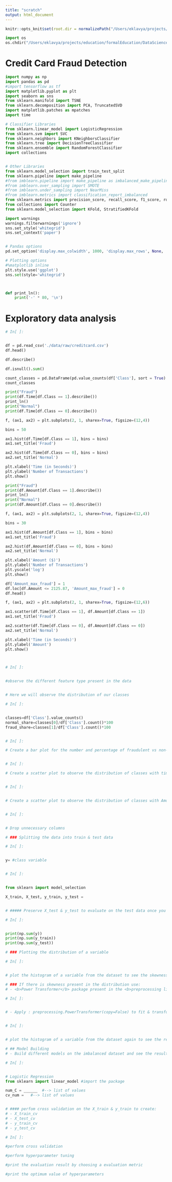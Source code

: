 ```yaml
---
title: "scratch"
output: html_document
---
```



```r
knitr::opts_knit$set(root.dir = normalizePath("/Users/eklavya/projects/education/formalEducation/DataScience/DataScienceAssignments/FinalProject/fraud_detection/"))  
```



```python

import os
os.chdir("/Users/eklavya/projects/education/formalEducation/DataScience/DataScienceAssignments/FinalProject/fraud_detection/")


```


# Credit Card Fraud Detection

```python

import numpy as np 
import pandas as pd 
#import tensorflow as tf
import matplotlib.pyplot as plt
import seaborn as sns
from sklearn.manifold import TSNE
from sklearn.decomposition import PCA, TruncatedSVD
import matplotlib.patches as mpatches
import time

# Classifier Libraries
from sklearn.linear_model import LogisticRegression
from sklearn.svm import SVC
from sklearn.neighbors import KNeighborsClassifier
from sklearn.tree import DecisionTreeClassifier
from sklearn.ensemble import RandomForestClassifier
import collections


# Other Libraries
from sklearn.model_selection import train_test_split
from sklearn.pipeline import make_pipeline
#from imblearn.pipeline import make_pipeline as imbalanced_make_pipeline
#from imblearn.over_sampling import SMOTE
#from imblearn.under_sampling import NearMiss
#from imblearn.metrics import classification_report_imbalanced
from sklearn.metrics import precision_score, recall_score, f1_score, roc_auc_score, accuracy_score, classification_report
from collections import Counter
from sklearn.model_selection import KFold, StratifiedKFold

import warnings
warnings.filterwarnings('ignore')
sns.set_style('whitegrid')
sns.set_context('paper')


# Pandas options
pd.set_option('display.max_colwidth', 1000, 'display.max_rows', None, 'display.max_columns', None)

# Plotting options
#%matplotlib inline
plt.style.use('ggplot')
sns.set(style='whitegrid')



def print_ln():
    print('-' * 80, '\n')


```


# Exploratory data analysis


```python
# In[ ]:


df = pd.read_csv('./data/raw/creditcard.csv')
df.head()

```


```python

df.describe()
```

```python
df.isnull().sum()

```

```python
count_classes = pd.DataFrame(pd.value_counts(df['Class'], sort = True).sort_index())
count_classes

```

```python
print("Fraud")
print(df.Time[df.Class == 1].describe())
print_ln()
print("Normal")
print(df.Time[df.Class == 0].describe())

```

```python
f, (ax1, ax2) = plt.subplots(2, 1, sharex=True, figsize=(12,4))

bins = 50

ax1.hist(df.Time[df.Class == 1], bins = bins)
ax1.set_title('Fraud')

ax2.hist(df.Time[df.Class == 0], bins = bins)
ax2.set_title('Normal')

plt.xlabel('Time (in Seconds)')
plt.ylabel('Number of Transactions')
plt.show()

```

```python
print("Fraud")
print(df.Amount[df.Class == 1].describe())
print_ln()
print("Normal")
print(df.Amount[df.Class == 0].describe())

```

```python
f, (ax1, ax2) = plt.subplots(2, 1, sharex=True, figsize=(12,4))

bins = 30

ax1.hist(df.Amount[df.Class == 1], bins = bins)
ax1.set_title('Fraud')

ax2.hist(df.Amount[df.Class == 0], bins = bins)
ax2.set_title('Normal')

plt.xlabel('Amount ($)')
plt.ylabel('Number of Transactions')
plt.yscale('log')
plt.show()


```

```python
df['Amount_max_fraud'] = 1
df.loc[df.Amount <= 2125.87, 'Amount_max_fraud'] = 0
df.head()


```

```python
f, (ax1, ax2) = plt.subplots(2, 1, sharex=True, figsize=(12,6))

ax1.scatter(df.Time[df.Class == 1], df.Amount[df.Class == 1])
ax1.set_title('Fraud')

ax2.scatter(df.Time[df.Class == 0], df.Amount[df.Class == 0])
ax2.set_title('Normal')

plt.xlabel('Time (in Seconds)')
plt.ylabel('Amount')
plt.show()

```

```python


```

```python


```


```python
# In[ ]:


#observe the different feature type present in the data


# Here we will observe the distribution of our classes

# In[ ]:


classes=df['Class'].value_counts()
normal_share=classes[0]/df['Class'].count()*100
fraud_share=classes[1]/df['Class'].count()*100


# In[ ]:

```

```python


# Create a bar plot for the number and percentage of fraudulent vs non-fraudulent transcations


# In[ ]:


```

```python

# Create a scatter plot to observe the distribution of classes with time


# In[ ]:


# Create a scatter plot to observe the distribution of classes with Amount


# In[ ]:


# Drop unnecessary columns


```

```python

# ### Splitting the data into train & test data

# In[ ]:


y= #class variable


# In[ ]:


from sklearn import model_selection

X_train, X_test, y_train, y_test = 


# ##### Preserve X_test & y_test to evaluate on the test data once you build the model

# In[ ]:


print(np.sum(y))
print(np.sum(y_train))
print(np.sum(y_test))


```

```python

# ### Plotting the distribution of a variable

# In[ ]:


# plot the histogram of a variable from the dataset to see the skewness

```

```python


# ### If there is skewness present in the distribution use:
# - <b>Power Transformer</b> package present in the <b>preprocessing library provided by sklearn</b> to make distribution more gaussian

# In[ ]:


# - Apply : preprocessing.PowerTransformer(copy=False) to fit & transform the train & test data


# In[ ]:


# plot the histogram of a variable from the dataset again to see the result 

```

```python


# ## Model Building
# - Build different models on the imbalanced dataset and see the result

```

```python

# In[ ]:


# Logistic Regression
from sklearn import linear_model #import the package

num_C = ______  #--> list of values
cv_num =   #--> list of values


# #### perfom cross validation on the X_train & y_train to create:
# - X_train_cv
# - X_test_cv 
# - y_train_cv
# - y_test_cv 

# In[ ]:


```

```python

#perform cross validation

```

```python

#perform hyperparameter tuning

#print the evaluation result by choosing a evaluation metric

#print the optimum value of hyperparameters

```

